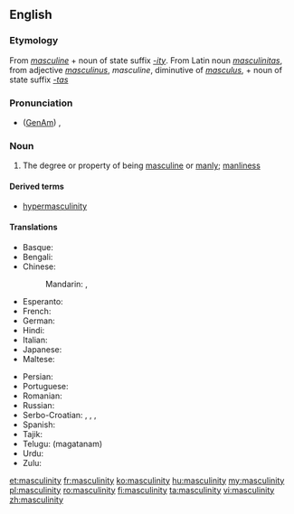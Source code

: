 ==English==

===Etymology===
From ''[[masculine]]'' + noun of state suffix ''[[-ity]]''.  From Latin noun ''[[masculinitas]]'', from adjective ''[[masculinus]]'', ''masculine'', diminutive of ''[[masculus]]'', + noun of state suffix ''[[-tas]]''

===Pronunciation===
* ([[GenAm]]) {{IPA|/ˌmæskjəˈlɪnɪti/}}, {{X-SAMPA|/%m{skj@"lInIti/}}

===Noun===
{{en-noun|-|masculinities}}

# The degree or property of being [[masculine]] or [[manly]]; [[manliness]]

====Derived terms====
* [[hypermasculinity]]

====Translations====
{{trans-top|degree or property of being masculine}}
* Basque: {{t-|eu|maskulinotasun|xs=Basque}}
* Bengali: {{t-|bn|পুরুষত্ব|sc=Beng}}
* Chinese:
*: Mandarin: {{t|zh|男子特徵|sc=Hani}}, {{t|zh|男子特征|tr=nánzǐ tèzhēng|sc=Hani}}
* Esperanto: {{t-|eo|vireco}}
* French: {{t+|fr|masculinité|f}}
* German: {{t+|de|Männlichkeit|f}}
* Hindi: {{t-|hi|मर्दानगी|f|tr=mardāngī|sc=Deva}}
* Italian: {{t-|it|mascolinità|f}}
* Japanese: {{t-|ja|男らしさ|tr=otoko-rashisa|sc=Jpan}}
* Maltese: {{t-|mt|maskulinità|f|xs=Maltese}}
{{trans-mid}}
* Persian: {{t+|fa|مردانگی|tr=mardânegi|sc=fa-Arab}}
* Portuguese: {{t+|pt|masculinidade|f}}
* Romanian: {{t+|ro|masculinitate|f}}
* Russian: {{t+|ru|мужественность|f|tr=múžestvennost'|sc=Cyrl}}
* Serbo-Croatian: {{t-|sh|muževnost|f|alt=mužévnōst}}, {{t-|sh|мужевност|f|alt=муже́вно̄ст}}, {{t-|sh|muškost|f|alt=mȕškōst}}, {{t-|sh|мушкост|f|alt=му̏шко̄ст}}
* Spanish: {{t-|es|masculinidad|f}}
* Tajik: {{t-|tg|мардонагӣ|tr=mardonagī|sc=Cyrl}}
* Telugu: {{t-|te|మగతనం}} (magatanam)
* Urdu: {{t-|ur|مردانگی|f|tr=mardāngī|sc=ur-Arab}}
* Zulu: {{t|zu|ubudoda|c14}}
{{trans-bottom}}

[[et:masculinity]]
[[fr:masculinity]]
[[ko:masculinity]]
[[hu:masculinity]]
[[my:masculinity]]
[[pl:masculinity]]
[[ro:masculinity]]
[[fi:masculinity]]
[[ta:masculinity]]
[[vi:masculinity]]
[[zh:masculinity]]